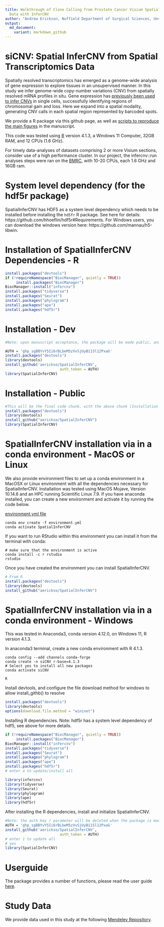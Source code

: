 ```yaml
---
title: Walkthrough of Clone Calling from Prostate Cancer Visium Spatial Transcriptomics
  Data with InferCNV
author: "Andrew Erickson, Nuffield Department of Surgical Sciences, Unviersity of Oxford"
output:
  md_document:
    variant: markdown_github
---
```


# siCNV: Spatial InferCNV from Spatial Transcriptomics Data

Spatially resolved transcriptomics has emerged as a genome-wide analysis of gene expression to explore tissues in an unsupervised manner. In this study we infer genome-wide copy-number variations (CNV) from spatially resolved mRNA profiles in situ. Gene expression has [previously been used to infer CNVs](https://github.com/broadinstitute/infercnv) in single cells, successfully identifying regions of chromosomal gain and loss. Here we expand into a spatial modality, generating CNV calls in each spatial region represented by barcoded spots.

We provide a R package via this github page, as well as [scripts to reproduce the main figures](https://github.com/aerickso/SpatialInferCNV/tree/main/FigureScripts) in the manuscript.

This code was tested using [R](https://www.r-project.org/) version 4.1.3, a Windows 11 Computer, 32GB RAM, and 12 CPUs (1.6 GHz). 

For timely data-analyses of datasets comprising 2 or more Visium sections, consider use of a high performance cluster. In our project, the infercnv::run analyses steps were ran on the [BMRC](https://www.medsci.ox.ac.uk/divisional-services/support-services-1/bmrc/cluster-usage), with 10-20 CPUs, each 1.6 GHz and 16GB ram. 

# System level dependency (for the hdf5r package)

SpatialInferCNV has HDF5 as a system level dependency which needs to be installed before installing the `hd5fr` R package. See here for details: https://github.com/hhoeflin/hdf5r#Requirements. For Windows users, you can download the windows version here: https://github.com/mannau/h5-libwin.

# Installation of SpatialInferCNV Dependencies - R

```r
install.packages("devtools")
if (!requireNamespace("BiocManager", quietly = TRUE))
     install.packages("BiocManager")
BiocManager::install("infercnv")
install.packages("tidyverse")
install.packages("Seurat")
install.packages("phylogram")
install.packages("ape")
install.packages("hdf5r")
```

# Installation - Dev

```r
#Note: upon manuscript acceptance, the package will be made public, and thus the need for auth tokens will be removed and thus this code chunk will be deleted. For collaborators, you may need to generate your own new auth token.

AUTH = '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'
install.packages("devtools")
library(devtools)
install_github('aerickso/SpatialInferCNV',
                         auth_token = AUTH)
library(SpatialInferCNV)
```

# Installation - Public

```r
#This will be the final code chunk, with the above chunk (Installation - Dev) deleted upon release
install.packages("devtools")
library(devtools)
install_github("aerickso/SpatialInferCNV")
library(SpatialInferCNV)
```

# SpatialInferCNV installation via in a conda environment - MacOS or Linux

We also provide environment files to set up a conda environment in a MacOSX or Linux environment with all the dependencies necessary for SpatialInferCNV. Installation was tested using MacOS Mojave, Version 10.14.6 and an HPC running Scientific Linux 7.9. If you have anaconda installed, you can create a new environment and activate it by running the code below.

[environment.yml file](https://github.com/aerickso/SpatialInferCNV/blob/main/environment.yml)

```
conda env create -f environment.yml
conda activate SpatialInferCNV
```

If you want to run RStudio within this environment you can install it from the terminal with conda:

```
# make sure that the environment is active
conda install -c r rstudio
rstudio
```

Once you have created the environment you can install SpatialInferCNV.

```r
# From R
install.packages("devtools")
library(devtools)
install_github("aerickso/SpatialInferCNV")
```

# SpatialInferCNV installation via in a conda environment - Windows

This was tested in Anaconda3, conda version 4.12.0, on Windows 11, R version 4.1.3.

In anaconda3 terminal, create a new conda environment with R 4.1.3.

```
conda config --add channels conda-forge 
conda create -n siCNV r-base=4.1.3
# Select yes to install all new packages
conda activate siCNV

R
```
Install devtools, and configure the file download method for windows to allow install_githb() to resolve

```r
install.packages("devtools")
library(devtools)
options(download.file.method = "wininet")
```

Installing R dependencies. Note: hdf5r has a system level dependency of hdf5, see above for more details.

```r
if (!requireNamespace("BiocManager", quietly = TRUE))
     install.packages("BiocManager")
BiocManager::install("infercnv")
install.packages("tidyverse")
install.packages("Seurat")
install.packages("phylogram")
install.packages("ape")
install.packages("hdf5r")
# enter a to update/install all

library(infercnv)
library(tidyverse)
library(Seurat)
library(phylogram)
library(ape)
library(hdf5r)
```

After installing the R dependencies, install and initialize SpatialInferCNV.

```r
#Note: the auth key / parameter will be deleted when the package is made public (upon manuscript acceptance)
AUTH = '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'
install_github('aerickso/SpatialInferCNV',
                         auth_token = AUTH)
# enter 1 to update all
# yes 
library(SpatialInferCNV)
```

# Userguide

The package provides a number of functions, please read the user guide [here](https://aerickso.github.io/SpatialInferCNV/).

# Study Data

We provide data used in this study at the following [Mendeley Repository](https://data.mendeley.com/v1/datasets/svw96g68dv/draft?a=3f263217-2bd3-4a3c-8125-8c517c3a9e29).

















